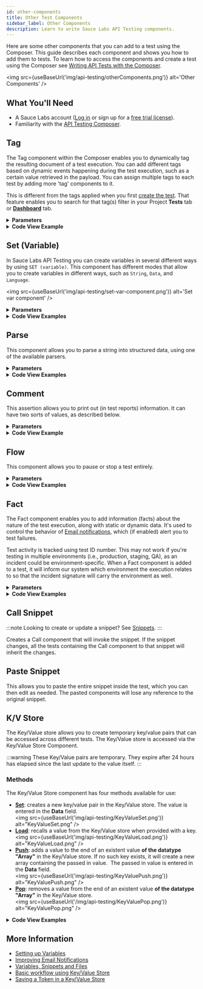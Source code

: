 ```yaml
---
id: other-components
title: Other Test Components
sidebar_label: Other Components
description: Learn to write Sauce Labs API Testing components.
---
```



Here are some other components that you can add to a test using the Composer. This guide describes each component and shows you how to add them to tests. To learn how to access the components and create a test using the Composer see [Writing API Tests with the Composer](/api-testing/composer/).

<img
    src={useBaseUrl('img/api-testing/otherComponents.png')}
    alt='Other Components'
/>

## What You'll Need

-   A Sauce Labs account ([Log in](https://accounts.saucelabs.com/am/XUI/#login/) or sign up for a [free trial license](https://saucelabs.com/sign-up)).
-   Familiarity with the [API Testing Composer](/api-testing/composer/).

## Tag

The Tag component within the Composer enables you to dynamically tag the resulting document of a test execution. You can add different tags based on dynamic events happening during the test execution, such as a certain value retrieved in the payload. You can assign multiple tags to each test by adding more 'tag' components to it.

This is different from the tags applied when you first [create the test](/api-testing/composer/#create-a-composer-test). That feature enables you to search for that tag(s) filter in your Project **Tests** tab or [**Dashboard**](/api-testing/project-dashboard) tab.

<details>
  <summary><strong>Parameters</strong></summary>

{' '}

<table id='table-api'>
    <tbody>
        <tr>
            <td colSpan='2'>Fields</td>
        </tr>
        <tr>
            <td>
                <strong>Tag</strong>
            </td>
            <td>
                <p>
                    <small>| REQUIRED | STRING |</small>
                </p>
            </td>
        </tr>
    </tbody>
</table>

#### Examples

Here's an example of how you could use a tag in the Composer tab.

{' '}

<img
    src={useBaseUrl('img/api-testing/tagComposer.png')}
    alt='tagComposer.jpg'
/>

You can also add tags to the test details screen when you create or edit a test.<br/><img src={useBaseUrl('img/api-testing/tagNewtest.png')} alt="Tag Component - create new test"/>

Static tags will be displayed in your **Tests** list.<br/><img src={useBaseUrl('img/api-testing/testsTag.webp')} alt="Tests tag.jpg"/>

All tags, dynamic and static will mark the test execution documents. On your project **Dashboard**, you can filter events by tags.<br/><img src={useBaseUrl('img/api-testing/projDashTag.webp')} alt="project dashboard tag"/>

</details>

<details>
  <summary><strong>Code View Example</strong></summary>

```yaml
- id: tag
  value: Production
```

</details>

## Set (Variable)

In Sauce Labs API Testing you can create variables in several different ways by using `SET (variable)`. This component has different modes that allow you to create variables in different ways, such as `String`, `Data`, and `Language`.

<img
    src={useBaseUrl('img/api-testing/set-var-component.png')}
    alt='Set var component'
/>

<details>
  <summary><strong>Parameters</strong></summary>

{' '}

<table id='table-api'>
    <tbody>
        <tr>
            <td colSpan='2'>Fields</td>
        </tr>
        <tr>
            <td>
                <strong>Variable</strong>
            </td>
            <td>
                <p>
                    <small>| REQUIRED | STRING |</small>
                </p>
            </td>
        </tr>
        <tr>
            <td>
                <strong>Mode</strong>
            </td>
            <td>
                <p>
                    <small>| REQUIRED | STRING, DATA, or LANGUAGE |</small>
                </p>
            </td>
        </tr>
        <tr>
            <td>
                <strong>Value (depends on ‘Mode = String’)</strong>
            </td>
            <td>
                <p>
                    <small>| REQUIRED | DATA |</small>
                </p>
            </td>
        </tr>
        <tr>
            <td>
                <strong>Data (depends on ‘Mode = Data’)</strong>
            </td>
            <td>
                <p>
                    <small>| REQUIRED | DATA |</small>
                </p>
            </td>
        </tr>
        <tr>
            <td>
                <strong>Lang (depends on ‘Mode = Language’)</strong>
            </td>
            <td>
                <p>
                    <small>| REQUIRED | JAVASCRIPT or TEMPLATE |</small>
                </p>
            </td>
        </tr>
        <tr>
            <td>
                <strong>Body (depends on ‘Mode = Language’)</strong>
            </td>
            <td>
                <p>
                    <small>| REQUIRED | DATA |</small>
                </p>
            </td>
        </tr>
    </tbody>
</table>

**Mode: String**

This mode generates a String variable, which can be a static value or a variable taken from the response payload. If it is a static value you just have to write it and the engine will take it as is. If it is a variable the engine will evaluate the variable value every time the test will be executed. Check out [the example](/api-testing/use-cases/set-variable/#mode-string) to learn more about this mode.

**Mode: Data**

Using this mode, the variable will be evaluated (like the Expression field), therefore the variable type can be everything. The variable type will depend on the object being evaluated. In the Data field, you need to enter a single line expression that returns a value. To learn more about this mode, check out [the example](/api-testing/use-cases/set-variable/#mode-data).

**Mode: Language**

This is the most advanced way to create your variables. There are two different options available: `Javascript` and `Template`.

-   #### Lang: Javascript

    In this mode you can create your variable by writing a JavaScript script in the `Body` field. It can be a complete script with variable declarations or loops.

-   #### Lang: Template

    In this mode you can create your own template in the same way as it is done for Request Body, the advantage here is that you can print the variable to check if all is correct (Body cannot be printed).

You can learn more about this mode by checking out [the example](/api-testing/use-cases/set-variable/#mode-language).

</details>

<details>
  <summary><strong>Code View Examples</strong></summary>

```yaml
- id: set
  var: product
  mode: string
  value: t-shirt
```

```yaml
- id: set
  var: product
  mode: string
  value: ${payload.name}
```

```yaml
- id: set
  var: product
  mode: object
  object: '["Bluetooth Headphones","Long Sleeve Shirt","Baseball Cap"]'
```

```yaml
- id: set
  var: product
  mode: object
  object: payload.filter(it=>it.name=='Bluetooth Headphones')
```

```yaml
- id: set
  var: jsonData
  mode: lang
  lang: javascript
  body: |-
      var pieces = token.split('.')
      var b64payload = pieces[1]
      var decoded = Buffer.from(b64payload,'base64').toString()
      var json = JSON.parse(decoded)
      return json
```

```yaml
- id: set
  var: new_product
  mode: lang
  lang: template
  body: >-
      {
          "id": 4,
          "name": "T-Shirt",
          "price": ${price},
          "category": "1",
          "description": "This is product ${id}!",
          "quantity": 5,
          "imageURL": "http://image.com",
          "color": ["red", "green"],
          "createdAt": "${D.format (D.nowMillis(), 'yyyy-MM-DD')}",
          "updatedAt": "${D.format (D.nowMillis(), 'yyyy-MM-DD')}T${D.format(D.nowMillis(), 'HH:mm:ssz')}"
        }
```

</details>

## Parse

This component allows you to parse a string into structured data, using one of the available parsers.

<details>
  <summary><strong>Parameters</strong></summary>

{' '}

<table id='table-api'>
    <tbody>
        <tr>
            <td colSpan='2'>Fields</td>
        </tr>
        <tr>
            <td>
                <strong>Variable</strong>
            </td>
            <td>
                <p>
                    <small>| REQUIRED | STRING |</small>
                </p>
                <p>The name of the variable you want to parse.</p>
            </td>
        </tr>
        <tr>
            <td>
                <strong>Adapter</strong>
            </td>
            <td>
                <p>
                    <small>| REQUIRED | json, xml, etc. |</small>
                </p>
                <p>The parser to use</p>
            </td>
        </tr>
    </tbody>
</table>

{' '}

<img
    src={useBaseUrl('img/api-testing/parseComponentUI.png')}
    alt='Parse component UI'
/>

#### Examples

Set a variable (which will be a plain string) as a list of colors.

{' '}

<img
    src={useBaseUrl('img/api-testing/parseComponentUI_variable.png')}
    alt='Parse component variable'
/>

Next, use the **Comment** component to see what happens if you print “colors[1]” before and after parsing it into JSON.

{' '}

<img
    src={useBaseUrl('img/api-testing/parseComponentUI_test.png')}
    alt='Parse component test'
/>

Here are the results of the above test:

{' '}

<img
    src={useBaseUrl('img/api-testing/parseComponentUI_results.png')}
    alt='Parse component test'
/>

Before parsing the string, the test will consider the variable `colors` as one big string so `colors[1]` will print `“` as that is the second character in the string. After parsing the string into JSON the system can traverse through the variable as a JSON, so `colors[1]` will print the second element in the JSON array: `blue`.

</details>

<details>
  <summary><strong>Code View Examples</strong></summary>

```yaml
- id: parse
  var: varName
  adapter: json
```

```yaml
- id: parse
  var: fileName
  adapter: csv
```

</details>

## Comment

This assertion allows you to print out (in test reports) information. It can have two sorts of values, as described below.

<details>
  <summary><strong>Parameters</strong></summary>

There are no parameters -- text only.

#### Examples

The first is a normal string value. An example of that would be to explain what a specific WHEN loop is being used for. Similar to when you write comments in code.

```txt
This is a comment
```

The second is useful for test debugging and analysis. You can pass variables into the comments. An example use of this would be to print out the product ID being used in the current loop of a test.

```text
The value of the ID is ${payload.id}
```

</details>

<details>
  <summary><strong>Code View Example</strong></summary>

```yaml
- id: comment
  text: This is a comment
```

```yaml
- id: comment
  text: The value of the ID is ${payload.id}
```

</details>

## Flow

This component allows you to pause or stop a test entirely.

<details>
  <summary><strong>Parameters</strong></summary>

{' '}

<table id='table-api'>
    <tbody>
        <tr>
            <td colSpan='2'>Fields</td>
        </tr>
        <tr>
            <td>
                <strong>Command</strong>
            </td>
            <td>
                <p>
                    <small>| REQUIRED | 'stop', 'wait' |</small>
                </p>
                <p>
                    This parameter defines the action you want to take. 'Stop'
                    will stop the test. 'Wait' will pause the test for a number
                    of milliseconds defined in the 'Value' parameter.
                </p>
            </td>
        </tr>
        <tr>
            <td>
                <strong>Value</strong>
            </td>
            <td>
                <p>
                    <small>| REQUIRED | INTEGER |</small>
                </p>
                <p>
                    Depends on 'Command = wait'. The number of milliseconds you
                    want to pause the test for.
                </p>
            </td>
        </tr>
    </tbody>
</table>

#### Examples

This component is especially useful when combined with the [`If` component](#if). See the examples below:

{' '}

<img src={useBaseUrl('img/api-testing/flow_stop.png')} alt='flow_stop.png' />

If the statusCode is not `200`, the test will be halted; none of the remaining assertions will be checked.

{' '}

<img src={useBaseUrl('img/api-testing/flow_wait.png')} alt='flow_wait.png' />

In this example, the test will wait 1000 milliseconds before performing the `GET` request.

</details>

<details>
  <summary><strong>Code View Examples</strong></summary>

```yaml
- id: flow
  command: stop
```

```yaml
- id: flow
  command: wait
  value: 1000
```

</details>

## Fact

The Fact component enables you to add information (facts) about the nature of the test execution, along with static or dynamic data. It's used to control the behavior of [Email notifications](/api-testing/project-access/#email-notifications), which (if enabled) alert you to test failures.

Test activity is tracked using test ID number. This may not work if you're testing in multiple environments (i.e., production, staging, QA), as an incident could be environment-specific. When a Fact component is added to a test, it will inform our system which environment the execution relates to so that the incident signature will carry the environment as well.

<details>
  <summary><strong>Parameters</strong></summary>

{' '}

<table id='table-api'>
    <tbody>
        <tr>
            <td colSpan='2'>Fields</td>
        </tr>
        <tr>
            <td>
                <strong>Identifier</strong>
            </td>
            <td>
                <p>
                    <small>| REQUIRED | STRING |</small>
                </p>
                <p>Should be unique within the test.</p>
            </td>
        </tr>
        <tr>
            <td>
                <strong>Label</strong>
            </td>
            <td>
                <p>
                    <small>| REQUIRED |</small>
                </p>
                <p>To provide an understanding of the Fact.</p>
            </td>
        </tr>
        <tr>
            <td>
                <strong>Value</strong>
            </td>
            <td>
                <p>
                    <small>| REQUIRED | STRING |</small>
                </p>
                <p>
                    String value that supports the template language (i.e.,{' '}
                    <code>$&#123;...&#125;</code>).{' '}
                </p>
            </td>
        </tr>
    </tbody>
</table>

:::caution
The Fact component should be set as high up in the test as possible. If the test fails before it reaches the Fact, then it will not be set.
:::

{' '}

<br />

Learn how to [improve the email notifications](/api-testing/use-cases/fact/#setting-alert-environments), [disable the notifications](/api-testing/use-cases/fact/#disabling-email-notifications) and [set the thresholds](/api-testing/use-cases/fact/#setting-email-notification-thresholds) by checking the examples.

</details>

<details>
  <summary><strong>Code View Examples</strong></summary>

```yaml
- id: fact
  identifier: environment
  label: environment
  value: ${env}
```

</details>

## Call Snippet

:::note
Looking to create or update a snippet? See [Snippets](/api-testing/vault/#snippets).
:::

Creates a Call component that will invoke the snippet. If the snippet changes, all the tests containing the Call component to that snippet will inherit the changes.

## Paste Snippet

This allows you to paste the entire snippet inside the test, which you can then edit as needed. The pasted components will lose any reference to the original snippet.

## K/V Store

The Key/Value store allows you to create temporary key/value pairs that can be accessed across different tests. The Key/Value store is accessed via the Key/Value Store Component.

:::warning
These Key/Value pairs are temporary. They expire after 24 hours has elapsed since the last update to the value itself.
:::

### Methods

The Key/Value Store component has four methods available for use:

-   [**Set**](/api-testing/use-cases/key-value/#basic-workflow-set-and-load-methods): creates a new key/value pair in the Key/Value store. The value is entered in the **Data** field.<br/><img src={useBaseUrl('img/api-testing/KeyValueSet.png')} alt="KeyValueSet.png" />
-   [**Load**](/api-testing/use-cases/key-value/#basic-workflow-set-and-load-methods): recalls a value from the Key/Value store when provided with a key.<br/><img src={useBaseUrl('img/api-testing/KeyValueLoad.png')} alt="KeyValueLoad.png" />
-   [**Push**](/api-testing/use-cases/key-value/#pushpop-workflow): adds a value to the end of an existent value **of the datatype "Array"** in the Key/Value store. If no such key exists, it will create a new array containing the passed in value.  The passed in value is entered in the **Data** field.<br/><img src={useBaseUrl('img/api-testing/KeyValuePush.png')} alt="KeyValuePush.png" />
-   [**Pop**](/api-testing/use-cases/key-value/#pushpop-workflow): removes a value from the end of an existent value **of the datatype "Array"** in the Key/Value store.<br/><img src={useBaseUrl('/img/api-testing/KeyValuePop.png')} alt="KeyValuePop.png" />

<details>
  <summary><strong>Code View Examples</strong></summary>

```yaml
- id: kv
  key:
  action: load
  var:
```

```yaml
- id: kv
  key: prods
  action: load
  var: kvprods
```

```yaml
- id: kv
  key:
  action: pop
  var:
```

```yaml
- id: kv
  key:
  action: set
  object:
```

```yaml
- id: kv
  key: adasd
  action: set
  object: products[0].name
```

```yaml
- id: kv
  key: prods
  action: set
  object: '[products[0].color]'
```

```yaml
- id: kv
  key:
  action: push
  object:
```

</details>

## More Information

-   [Setting up Variables](/api-testing/use-cases/set-variable/)
-   [Improving Email Notifications](/api-testing/use-cases/fact/)
-   [Variables, Snippets and Files](/api-testing/vault/)
-   [Basic workflow using Key/Value Store](/api-testing/use-cases/key-value/)
-   [Saving a Token in a Key/Value Store](/api-testing/use-cases/saving-token-kv/)
